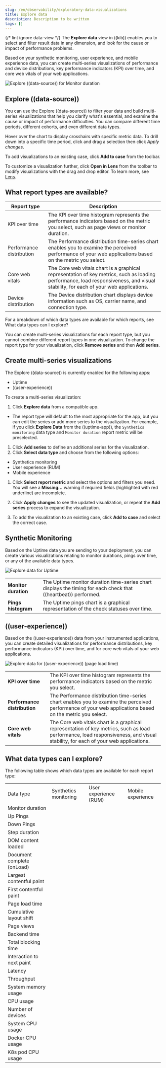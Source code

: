 ```yaml
---
slug: /en/observability/exploratory-data-visualizations
title: Explore data
description: Description to be written
tags: []
---
```


<div id="exploratory-data-visualizations"></div>

{/* lint ignore data-view */}
The **Explore data** view in ((kib)) enables you to select and filter result data in any dimension, and look
 for the cause or impact of performance problems.

Based on your synthetic monitoring, user experience, and mobile
  experience data, you can create multi-series visualizations of performance and device
  distributions, key performance indicators (KPI) over time, and core web vitals
  of your web applications.

![Explore ((data-source)) for Monitor duration](images/exploratory-view.png)

<div id="explore-data-view"></div>

## Explore ((data-source))

You can use the Explore ((data-source)) to filter your data and build multi-series
visualizations that help you clarify what's essential, and examine the cause or
impact of performance difficulties. You can compare different time periods,
different cohorts, and even different data types.

Hover over the chart to display crosshairs with specific metric data.
To drill down into a specific time period, click and drag a selection then click *Apply
changes*.

To add visualizations to an existing case, click **Add to case** from the toolbar.

To customize a visualization further, click **Open in Lens** from the toolbar to
modify visualizations with the drag and drop editor. To learn more, see
[Lens](((kibana-ref))/lens.html).

<div id="report-types"></div>

## What report types are available?

| Report type | Description |
|---|---|
| KPI over time | The KPI over time histogram represents the performance indicators based on the metric you select, such as page views or monitor duration. |
| Performance distribution | The Performance distribution time-series chart enables you to examine the perceived performance of your web applications based on the metric you select. |
| Core web vitals | The Core web vitals chart is a graphical representation of key metrics, such as loading performance, load responsiveness, and visual stability, for each of your web applications. |
| Device distribution | The Device distribution chart displays device information such as OS, carrier name, and connection type. |

For a breakdown of which data types are available for which reports, see <DocLink slug="/en/observability/exploratory-data-visualizations" section="what-data-types-can-i-explore?">What data types can I explore?</DocLink>

You can create multi-series visualizations for each report type, but you cannot
combine different report types in one visualization. To change the report type for
your visualization, click **Remove series** and then **Add series**.

<div id="create-multi-series-visualizations"></div>

## Create multi-series visualizations

The Explore ((data-source)) is currently enabled for the following apps:

* Uptime
* ((user-experience))

To create a multi-series visualization:

1. Click **Explore data** from a compatible app.
* The report type will default to the most appropriate for the app, but you can
    edit the series or add more series to the visualization. For example, if you
    click **Explore Data** from the ((uptime-app)), the `Synthetics monitoring`
    data type and `Monitor duration` report metric will be preselected.

1. Click **Add series** to define an additional series for the visualization.
1. Click **Select data type** and choose from the following options:
* Synthetics monitoring
* User experience (RUM)
* Mobile experience
1. Click **Select report metric** and select the options and filters you need. You
    will see a **Missing...** warning if required fields (highlighted with red
    underline) are incomplete.

1. Click **Apply changes** to see the updated visualization, or repeat the **Add series** process to expand the visualization.
1. To add the visualization to an existing case, click **Add to case** and select the correct case.

<div id="explore-data-synthetics"></div>

## Synthetic Monitoring

Based on the Uptime data you are sending to your deployment, you can create various visualizations relating to
monitor durations, pings over time, or any of the <DocLink slug="/en/observability/exploratory-data-visualizations" section="what-data-types-can-i-explore?">available data types</DocLink>.

![Explore data for Uptime](images/exploratory-view-uptime.png)

|  |  |
|---|---|
| **Monitor duration** | The Uptime monitor duration time-series chart displays the timing for each check that ((heartbeat)) performed. |
| **Pings histogram** | The Uptime pings chart is a graphical representation of the check statuses over time. |

<div id="explore-data-user-experience"></div>

## ((user-experience))

Based on the ((user-experience)) data from your instrumented applications, you can create
detailed visualizations for performance distributions, key performance indicators (KPI) over time,
and for core web vitals of your web applications.

![Explore data for ((user-experience)) (page load time)](images/exploratory-view-ux-page-load-time.png)

|  |  |
|---|---|
| **KPI over time** | The KPI over time histogram represents the performance indicators based on the metric you select. |
| **Performance distribution** | The Performance distribution time-series chart enables you to examine the perceived performance of your web applications based on the metric you select. |
| **Core web vitals** | The Core web vitals chart is a graphical representation of key metrics, such as load performance, load responsiveness, and visual stability, for each of your web applications. |

<div id="data-types"></div>

## What data types can I explore?

The following table shows which data types are available for each report type:

|  |  |  |  |
|---|---|---|---|
| Data type | Synthetics monitoring | User experience (RUM) | Mobile experience |
| Monitor duration | <DocIcon type="check" title="Yes" /> | | |
| Up Pings | <DocIcon type="check" title="Yes" /> | | |
| Down Pings | <DocIcon type="check" title="Yes" /> | | |
| Step duration | <DocIcon type="check" title="Yes" /> | | |
| DOM content loaded | <DocIcon type="check" title="Yes" /> | | |
| Document complete (onLoad) | <DocIcon type="check" title="Yes" /> | | |
| Largest contentful paint | <DocIcon type="check" title="Yes" /> | <DocIcon type="check" title="Yes" /> |  |
| First contentful paint | <DocIcon type="check" title="Yes" /> | <DocIcon type="check" title="Yes" /> |  |
| Page load time | <DocIcon type="check" title="Yes" /> | <DocIcon type="check" title="Yes" /> |  |
| Cumulative layout shift | <DocIcon type="check" title="Yes" /> | <DocIcon type="check" title="Yes" /> |  |
| Page views | | <DocIcon type="check" title="Yes" /> |  |
| Backend time | | <DocIcon type="check" title="Yes" /> |  |
| Total blocking time | | <DocIcon type="check" title="Yes" /> |  |
| Interaction to next paint | | <DocIcon type="check" title="Yes" /> |  |
| Latency | | | <DocIcon type="check" title="Yes" /> |
| Throughput | | | <DocIcon type="check" title="Yes" /> |
| System memory usage | | | <DocIcon type="check" title="Yes" /> |
| CPU usage | | | <DocIcon type="check" title="Yes" /> |
| Number of devices | | | <DocIcon type="check" title="Yes" /> |
| System CPU usage | | |  |
| Docker CPU usage | | |  |
| K8s pod CPU usage | | |  |
